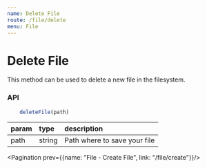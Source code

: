 ```yaml
---
name: Delete File
route: /file/delete
menu: File
---
```



# Delete File

This method can be used to delete a new file in the filesystem.

### API

```js
    deleteFile(path)
```

|param|type|description|
|:--|:--|:--|
|path|string|Path where to save your file|

<Pagination prev={{name: "File - Create File", link: "/file/create"}}/>
